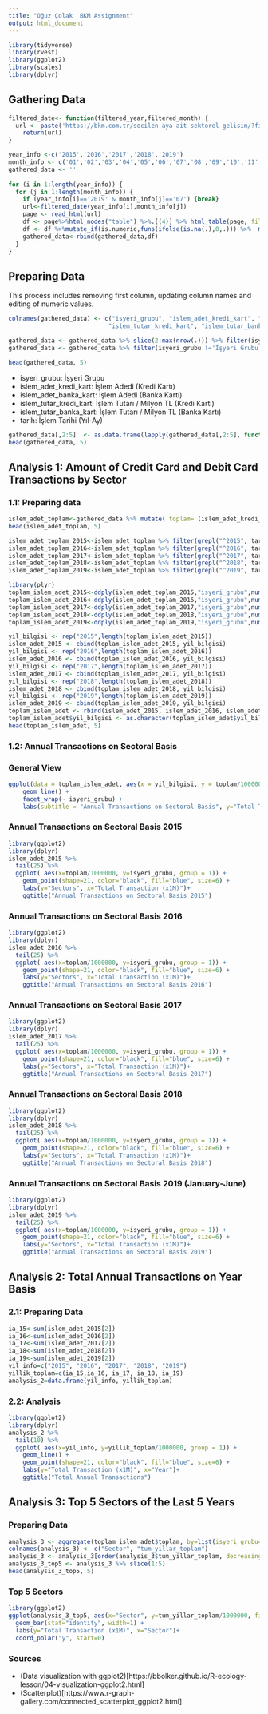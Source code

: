 ```yaml
---
title: "Oğuz Çolak  BKM Assignment"
output: html_document
---
```


```r
library(tidyverse)
library(rvest)
library(ggplot2)
library(scales)
library(dplyr)
```

## Gathering Data
 
```r
filtered_date<- function(filtered_year,filtered_month) {
  url <- paste('https://bkm.com.tr/secilen-aya-ait-sektorel-gelisim/?filter_year=',filtered_year,'&filter_month=',filtered_month,'&List=Listele', sep='', collapse = NULL)
    return(url)
}

year_info <-c('2015','2016','2017','2018','2019')
month_info <- c('01','02','03','04','05','06','07','08','09','10','11','12')
gathered_data <- ''
    
for (i in 1:length(year_info)) {
  for (j in 1:length(month_info)) {
    if (year_info[i]=='2019' & month_info[j]=='07') {break}
    url<-filtered_date(year_info[i],month_info[j])
    page <- read_html(url)
    df <- page%>%html_nodes("table") %>%.[(4)] %>% html_table(page, fill = TRUE,header = FALSE)  %>%  as.data.frame()
    df <- df %>%mutate_if(is.numeric,funs(ifelse(is.na(.),0,.))) %>%  mutate(yearmonth=paste(year_info[i],month_info[j],sep='-'))
    gathered_data<-rbind(gathered_data,df)
  }
}
```

## Preparing Data

This process includes removing first column, updating column names and editing of numeric values.

```r
colnames(gathered_data) <- c("isyeri_grubu", "islem_adet_kredi_kart", "islem_adet_banka_kart",
                            "islem_tutar_kredi_kart", "islem_tutar_banka_kart", "tarih")

gathered_data <- gathered_data %>% slice(2:max(nrow(.))) %>% filter(isyeri_grubu !='TOPLAM')
gathered_data <- gathered_data %>% filter(isyeri_grubu !='İşyeri Grubu')

head(gathered_data, 5)
```

* isyeri_grubu: İşyeri Grubu
* islem_adet_kredi_kart: İşlem Adedi (Kredi Kartı)
* islem_adet_banka_kart: İşlem Adedi (Banka Kartı)
* islem_tutar_kredi_kart: İşlem Tutarı / Milyon TL (Kredi Kartı)
* islem_tutar_banka_kart: İşlem Tutarı / Milyon TL (Banka Kartı)
* tarih: İşlem Tarihi (Yıl-Ay)

```r
gathered_data[,2:5]  <- as.data.frame(lapply(gathered_data[,2:5], function(x) as.numeric(gsub(",", ".", gsub("\\.", "", x)))))
head(gathered_data, 5)
```

## Analysis 1: Amount of Credit Card and Debit Card Transactions by Sector

### 1.1: Preparing data 

```r
islem_adet_toplam<-gathered_data %>% mutate( toplam= (islem_adet_kredi_kart+islem_adet_banka_kart))%>% select(isyeri_grubu,tarih,toplam)%>%filter(toplam!=0)
head(islem_adet_toplam, 5)
```

```r
islem_adet_toplam_2015<-islem_adet_toplam %>% filter(grepl("^2015", tarih))
islem_adet_toplam_2016<-islem_adet_toplam %>% filter(grepl("^2016", tarih))
islem_adet_toplam_2017<-islem_adet_toplam %>% filter(grepl("^2017", tarih))
islem_adet_toplam_2018<-islem_adet_toplam %>% filter(grepl("^2018", tarih))
islem_adet_toplam_2019<-islem_adet_toplam %>% filter(grepl("^2019", tarih))
```

```r
library(plyr)
toplam_islem_adet_2015<-ddply(islem_adet_toplam_2015,"isyeri_grubu",numcolwise(sum))
toplam_islem_adet_2016<-ddply(islem_adet_toplam_2016,"isyeri_grubu",numcolwise(sum))
toplam_islem_adet_2017<-ddply(islem_adet_toplam_2017,"isyeri_grubu",numcolwise(sum))
toplam_islem_adet_2018<-ddply(islem_adet_toplam_2018,"isyeri_grubu",numcolwise(sum))
toplam_islem_adet_2019<-ddply(islem_adet_toplam_2019,"isyeri_grubu",numcolwise(sum))
```

```r
yil_bilgisi <- rep("2015",length(toplam_islem_adet_2015))
islem_adet_2015 <- cbind(toplam_islem_adet_2015, yil_bilgisi)
yil_bilgisi <- rep("2016",length(toplam_islem_adet_2016))
islem_adet_2016 <- cbind(toplam_islem_adet_2016, yil_bilgisi)
yil_bilgisi <- rep("2017",length(toplam_islem_adet_2017))
islem_adet_2017 <- cbind(toplam_islem_adet_2017, yil_bilgisi)
yil_bilgisi <- rep("2018",length(toplam_islem_adet_2018))
islem_adet_2018 <- cbind(toplam_islem_adet_2018, yil_bilgisi)
yil_bilgisi <- rep("2019",length(toplam_islem_adet_2019))
islem_adet_2019 <- cbind(toplam_islem_adet_2019, yil_bilgisi)
toplam_islem_adet <- rbind(islem_adet_2015, islem_adet_2016, islem_adet_2017, islem_adet_2018, islem_adet_2019)
toplam_islem_adet$yil_bilgisi <- as.character(toplam_islem_adet$yil_bilgisi)
head(toplam_islem_adet, 5)
```

### 1.2: Annual Transactions on Sectoral Basis

### General View

```r
ggplot(data = toplam_islem_adet, aes(x = yil_bilgisi, y = toplam/1000000, group = 1)) +
    geom_line() +
    facet_wrap(~ isyeri_grubu) +
    labs(subtitle = "Annual Transactions on Sectoral Basis", y="Total Transaction (x1M)", x="Year")
```

### Annual Transactions on Sectoral Basis 2015

```r
library(ggplot2)
library(dplyr)
islem_adet_2015 %>%
  tail(25) %>%
  ggplot( aes(x=toplam/1000000, y=isyeri_grubu, group = 1)) +
    geom_point(shape=21, color="black", fill="blue", size=6) +
    labs(y="Sectors", x="Total Transaction (x1M)")+
    ggtitle("Annual Transactions on Sectoral Basis 2015")
```

### Annual Transactions on Sectoral Basis 2016

```r
library(ggplot2)
library(dplyr)
islem_adet_2016 %>%
  tail(25) %>%
  ggplot( aes(x=toplam/1000000, y=isyeri_grubu, group = 1)) +
    geom_point(shape=21, color="black", fill="blue", size=6) +
    labs(y="Sectors", x="Total Transaction (x1M)")+
    ggtitle("Annual Transactions on Sectoral Basis 2016")
```

### Annual Transactions on Sectoral Basis 2017

```r
library(ggplot2)
library(dplyr)
islem_adet_2017 %>%
  tail(25) %>%
  ggplot( aes(x=toplam/1000000, y=isyeri_grubu, group = 1)) +
    geom_point(shape=21, color="black", fill="blue", size=6) +
    labs(y="Sectors", x="Total Transaction (x1M)")+
    ggtitle("Annual Transactions on Sectoral Basis 2017")
```

### Annual Transactions on Sectoral Basis 2018

```r
library(ggplot2)
library(dplyr)
islem_adet_2018 %>%
  tail(25) %>%
  ggplot( aes(x=toplam/1000000, y=isyeri_grubu, group = 1)) +
    geom_point(shape=21, color="black", fill="blue", size=6) +
    labs(y="Sectors", x="Total Transaction (x1M)")+
    ggtitle("Annual Transactions on Sectoral Basis 2018")
```

### Annual Transactions on Sectoral Basis 2019 (January-June)

```r
library(ggplot2)
library(dplyr)
islem_adet_2019 %>%
  tail(25) %>%
  ggplot( aes(x=toplam/1000000, y=isyeri_grubu, group = 1)) +
    geom_point(shape=21, color="black", fill="blue", size=6) +
    labs(y="Sectors", x="Total Transaction (x1M)")+
    ggtitle("Annual Transactions on Sectoral Basis 2019")
```

## Analysis 2: Total Annual Transactions on Year Basis

### 2.1: Preparing Data

```r
ia_15<-sum(islem_adet_2015[2])
ia_16<-sum(islem_adet_2016[2])
ia_17<-sum(islem_adet_2017[2])
ia_18<-sum(islem_adet_2018[2])
ia_19<-sum(islem_adet_2019[2])
yil_info=c("2015", "2016", "2017", "2018", "2019")
yillik_toplam=c(ia_15,ia_16, ia_17, ia_18, ia_19)
analysis_2=data.frame(yil_info, yillik_toplam)
```

### 2.2: Analysis

```r
library(ggplot2)
library(dplyr)
analysis_2 %>%
  tail(10) %>%
  ggplot( aes(x=yil_info, y=yillik_toplam/1000000, group = 1)) +
    geom_line() +
    geom_point(shape=21, color="black", fill="blue", size=6) +
    labs(y="Total Transaction (x1M)", x="Year")+
    ggtitle("Total Annual Transactions")
```

## Analysis 3: Top 5 Sectors of the Last 5 Years 

### Preparing Data

```r
analysis_3 <- aggregate(toplam_islem_adet$toplam, by=list(isyeri_grubu=toplam_islem_adet$isyeri_grubu), FUN=sum)
colnames(analysis_3) <- c("Sector", "tum_yillar_toplam")
analysis_3 <- analysis_3[order(analysis_3$tum_yillar_toplam, decreasing = TRUE),]  
analysis_3_top5 <- analysis_3 %>% slice(1:5)
head(analysis_3_top5, 5)
```

### Top 5 Sectors

```r
library(ggplot2)
ggplot(analysis_3_top5, aes(x="Sector", y=tum_yillar_toplam/1000000, fill=Sector)) +
  geom_bar(stat="identity", width=1) +
  labs(y="Total Transaction (x1M)", x="Sector")+
  coord_polar("y", start=0)
```

### Sources
* (Data visualization with ggplot2)[https://bbolker.github.io/R-ecology-lesson/04-visualization-ggplot2.html]
* (Scatterplot)[https://www.r-graph-gallery.com/connected_scatterplot_ggplot2.html]


